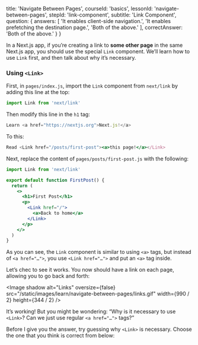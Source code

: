 
  title: 'Navigate Between Pages',
  courseId: 'basics',
  lessonId: 'navigate-between-pages',
  stepId: 'link-component',
  subtitle: 'Link Component',
  question: {
    answers: [
      'It enables client-side navigation.',
      'It enables prefetching the destination page.',
      'Both of the above.'
    ],
    correctAnswer: 'Both of the above.'
  }
}

In a Next.js app, if you’re creating a link to **some other page** in the same Next.js app, you should use the special `Link` component. We’ll learn how to use `Link` first, and then talk about why it’s necessary.

### Using `<Link>`

First, in `pages/index.js`, import the `Link` component from `next/link` by adding this line at the top:

```js
import Link from 'next/link'
```

Then modify this line in the `h1` tag:

```jsx
Learn <a href="https://nextjs.org">Next.js!</a>
```

To this:

```jsx
Read <Link href="/posts/first-post"><a>this page!</a></Link>
```

Next, replace the content of `pages/posts/first-post.js` with the following:

```jsx
import Link from 'next/link'

export default function FirstPost() {
  return (
    <>
      <h1>First Post</h1>
      <p>
        <Link href="/">
          <a>Back to home</a>
        </Link>
      </p>
    </>
  )
}
```

As you can see, the `Link` component is similar to using `<a>` tags, but instead of `<a href="…">`, you use `<Link href="…">` and put an `<a>` tag inside.

Let’s chec to see it works. You now should have a link on each page, allowing you to go back and forth:

<Image
  shadow
  alt="Links"
  oversize={false}
  src="/static/images/learn/navigate-between-pages/links.gif"
  width={990 / 2}
  height={344 / 2}
/>

It’s working! But you might be wondering: “Why is it necessary to use `<Link>`? Can we just use regular `<a href="…">` tags?”

Before I give you the answer, try guessing why `<Link>` is necessary. Choose the one that you think is correct from below:

